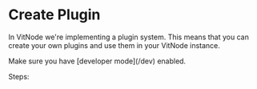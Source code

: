 
# Create Plugin

In VitNode we're implementing a plugin system. This means that you can create your own plugins and use them in your VitNode instance.

<Callout type="warning" emoji="⚠️">
  Make sure you have [developer mode](/dev) enabled.
</Callout>

Steps:

